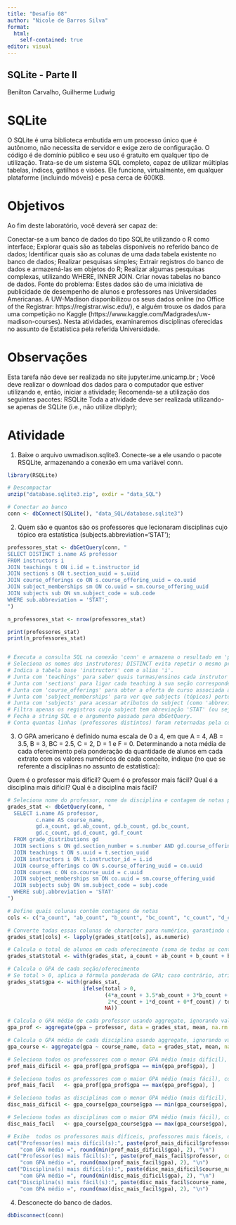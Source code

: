 ---
title: "Desafio 08"
author: "Nicole de Barros Silva"
format: 
  html:
    self-contained: true
editor: visual
---

## SQLite - Parte II

Benilton Carvalho, Guilherme Ludwig

# SQLite

O SQLite é uma biblioteca embutida em um processo único que é autônomo, não necessita de servidor e exige zero de configuração. O código é de domínio público e seu uso é gratuito em qualquer tipo de utilização. Trata-se de um sistema SQL completo, capaz de utilizar múltiplas tabelas, índices, gatilhos e visões. Ele funciona, virtualmente, em qualquer plataforme (incluindo móveis) e pesa cerca de 600KB.

# Objetivos

Ao fim deste laboratório, você deverá ser capaz de:

Conectar-se a um banco de dados do tipo SQLite utilizando o R como interface; Explorar quais são as tabelas disponíveis no referido banco de dados; Identificar quais são as colunas de uma dada tabela existente no banco de dados; Realizar pesquisas simples; Extrair registros do banco de dados e armazená-las em objetos do R; Realizar algumas pesquisas complexas, utilizando WHERE, INNER JOIN. Criar novas tabelas no banco de dados. Fonte do problema: Estes dados são de uma iniciativa de publicidade de desempenho de alunos e professores nas Universidades Americanas. A UW-Madison disponibilizou os seus dados online (no Office of the Registrar: https://registrar.wisc.edu/), e alguém trouxe os dados para uma competição no Kaggle (https://www.kaggle.com/Madgrades/uw-madison-courses). Nesta atividades, examinaremos disciplinas oferecidas no assunto de Estatística pela referida Universidade.

# Observações

Esta tarefa não deve ser realizada no site jupyter.ime.unicamp.br ; Você deve realizar o download dos dados para o computador que estiver utilizando e, então, iniciar a atividade; Recomenda-se a utilização dos seguintes pacotes: RSQLite Toda a atividade deve ser realizada utilizando-se apenas de SQLite (i.e., não utilize dbplyr);

# Atividade

1.  Baixe o arquivo uwmadison.sqlite3. Conecte-se a ele usando o pacote RSQLite, armazenando a conexão em uma variável conn.

```{r}
library(RSQLite)

# Descompactar
unzip("database.sqlite3.zip", exdir = "data_SQL")

# Conectar ao banco
conn <- dbConnect(SQLite(), "data_SQL/database.sqlite3")
```

2.  Quem são e quantos são os professores que lecionaram disciplinas cujo tópico era estatística (subjects.abbreviation='STAT');

```{r}
professores_stat <- dbGetQuery(conn, "
SELECT DISTINCT i.name AS professor
FROM instructors i
JOIN teachings t ON i.id = t.instructor_id
JOIN sections s ON t.section_uuid = s.uuid
JOIN course_offerings co ON s.course_offering_uuid = co.uuid
JOIN subject_memberships sm ON co.uuid = sm.course_offering_uuid
JOIN subjects sub ON sm.subject_code = sub.code
WHERE sub.abbreviation = 'STAT';
")

n_professores_stat <- nrow(professores_stat)

print(professores_stat)
print(n_professores_stat)


# Executa a consulta SQL na conexão 'conn' e armazena o resultado em 'professores_stat' (um data.frame).
# Seleciona os nomes dos instrutores; DISTINCT evita repetir o mesmo professor várias vezes; renomeia a coluna para 'professor'.
# Indica a tabela base 'instructors' com o alias 'i'.
# Junta com 'teachings' para saber quais turmas/ensinos cada instrutor lecionou.
# Junta com 'sections' para ligar cada teaching à sua seção correspondente.
# Junta com 'course_offerings' para obter a oferta de curso associada à seção.
# Junta com 'subject_memberships' para ver que subjects (tópicos) pertencem àquela oferta de curso.
# Junta com 'subjects' para acessar atributos do subject (como 'abbreviation').
# Filtra apenas os registros cujo subject tem abreviação 'STAT' (ou seja, tópicos de Estatística).
# Fecha a string SQL e o argumento passado para dbGetQuery.
# Conta quantas linhas (professores distintos) foram retornadas pela consulta.

```

3.  O GPA americano é definido numa escala de 0 a 4, em que A = 4, AB = 3.5, B = 3, BC = 2.5, C = 2, D = 1 e F = 0. Determinando a nota média de cada oferecimento pela ponderação da quantidade de alunos em cada extrato com os valores numéricos de cada conceito, indique (no que se referente a disciplinas no assunto de estatística):

Quem é o professor mais difícil? Quem é o professor mais fácil? Qual é a disciplina mais difícil? Qual é a disciplina mais fácil?

```{r}
# Seleciona nome do professor, nome da disciplina e contagem de notas por seção para o departamento STAT
grades_stat <- dbGetQuery(conn, "
  SELECT i.name AS professor,
         c.name AS course_name,
         gd.a_count, gd.ab_count, gd.b_count, gd.bc_count,
         gd.c_count, gd.d_count, gd.f_count
  FROM grade_distributions gd
  JOIN sections s ON gd.section_number = s.number AND gd.course_offering_uuid = s.course_offering_uuid
  JOIN teachings t ON s.uuid = t.section_uuid
  JOIN instructors i ON t.instructor_id = i.id
  JOIN course_offerings co ON s.course_offering_uuid = co.uuid
  JOIN courses c ON co.course_uuid = c.uuid
  JOIN subject_memberships sm ON co.uuid = sm.course_offering_uuid
  JOIN subjects subj ON sm.subject_code = subj.code
  WHERE subj.abbreviation = 'STAT'
")

# Define quais colunas contêm contagens de notas
cols <- c("a_count", "ab_count", "b_count", "bc_count", "c_count", "d_count", "f_count")

# Converte todas essas colunas de character para numérico, garantindo que operações matemáticas funcionem
grades_stat[cols] <- lapply(grades_stat[cols], as.numeric)

# Calcula o total de alunos em cada oferecimento (soma de todas as contagens de notas)
grades_stat$total <- with(grades_stat, a_count + ab_count + b_count + bc_count + c_count + d_count + f_count)

# Calcula o GPA de cada seção/oferecimento
# Se total > 0, aplica a fórmula ponderada do GPA; caso contrário, atribui NA para evitar divisão por zero
grades_stat$gpa <- with(grades_stat, 
                        ifelse(total > 0,
                               (4*a_count + 3.5*ab_count + 3*b_count + 2.5*bc_count +
                                2*c_count + 1*d_count + 0*f_count) / total,
                               NA))

# Calcula o GPA médio de cada professor usando aggregate, ignorando valores NA
gpa_prof <- aggregate(gpa ~ professor, data = grades_stat, mean, na.rm = TRUE)

# Calcula o GPA médio de cada disciplina usando aggregate, ignorando valores NA
gpa_course <- aggregate(gpa ~ course_name, data = grades_stat, mean, na.rm = TRUE)

# Seleciona todos os professores com o menor GPA médio (mais difícil), considerando empates
prof_mais_dificil <- gpa_prof[gpa_prof$gpa == min(gpa_prof$gpa), ]

# Seleciona todos os professores com o maior GPA médio (mais fácil), considerando empates
prof_mais_facil   <- gpa_prof[gpa_prof$gpa == max(gpa_prof$gpa), ]

# Seleciona todas as disciplinas com o menor GPA médio (mais difícil), considerando empates
disc_mais_dificil <- gpa_course[gpa_course$gpa == min(gpa_course$gpa), ]

# Seleciona todas as disciplinas com o maior GPA médio (mais fácil), considerando empates
disc_mais_facil   <- gpa_course[gpa_course$gpa == max(gpa_course$gpa), ]

# Exibe  todos os professores mais difíceis, professores mais fáceis, disciplinas mais difíceis, disciplinas mais fáceis, separados por vírgula, com o GPA médio arredondado
cat("Professor(es) mais difícil(s):", paste(prof_mais_dificil$professor, collapse = ", "),
    "com GPA médio =", round(min(prof_mais_dificil$gpa), 2), "\n")
cat("Professor(es) mais fácil(s):", paste(prof_mais_facil$professor, collapse = ", "),
    "com GPA médio =", round(max(prof_mais_facil$gpa), 2), "\n")
cat("Disciplina(s) mais difícil(s):", paste(disc_mais_dificil$course_name, collapse = ", "),
    "com GPA médio =", round(min(disc_mais_dificil$gpa), 2), "\n")
cat("Disciplina(s) mais fácil(s):", paste(disc_mais_facil$course_name, collapse = ", "),
    "com GPA médio =", round(max(disc_mais_facil$gpa), 2), "\n")
```

4.  Desconecte do banco de dados.

```{r}
dbDisconnect(conn)
```
